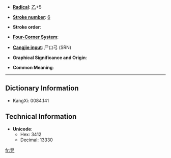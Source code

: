 * '''[[Index:Chinese radical| Radical]]''': [[Index:Chinese radical/乙|乙]]+5

* '''[[Index:Chinese total strokes|Stroke number]]''': [[Index:Chinese total strokes/6|6]]

* '''Stroke order''': 

* '''[[Index:Chinese four corner|Four-Corner System]]''': 

* '''[[Index:Chinese Cangjie|Cangjie input]]''': 尸口弓 (SRN)

* '''Graphical Significance and Origin''': 

* '''Common Meaning''': 

----

== Dictionary Information ==

* KangXi: 0084.141

== Technical Information ==

* '''Unicode''':
** Hex: 3412
** Decimal: 13330

[[fr:㐒]]
